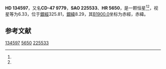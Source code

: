 {{Starbox begin
| name = HD 134597
}}
{{Starbox observe
| epoch = [[J2000.0|J2000.0]]
| constell = {{星座名待查}}<ref name=SIMBAD>{{cite web
 | url=http://simbad.u-strasbg.fr/simbad/sim-id?Ident=HR+5650
 | title=Pulsating variable Star
 | publisher=Centre de Données astronomiques de Strasbourg
 | work=SIMBAD
 | accessdate=2012-07-13
 | archive-date=2016-03-16
 | archive-url=https://web.archive.org/web/20160316225819/http://simbad.u-strasbg.fr/simbad/sim-id?Ident=HR+5650
 | dead-url=no
 }}</ref><ref name=DATA>{{cite web
 | url=http://vizier.u-strasbg.fr/viz-bin/VizieR-5?-out.add=.&-source=5050&-corr=PK=HR&-out.max=9999&HR=5650
 | title=VizieR Detailed Page
 | accessdate=2012-07-13
 | archive-date=2016-03-05
 | archive-url=https://web.archive.org/web/20160305023856/http://vizier.u-strasbg.fr/viz-bin/VizieR-5?-out.add=.&-source=5050&-corr=PK=HR&-out.max=9999&HR=5650
 | dead-url=no
 }}</ref>
| 星官 = 
| ra = {{RA|15|12|31.3}}<ref name=SIMBAD /><ref name=DATA />
| dec = {{DEC|-48|13|7}}<ref name=SIMBAD /><ref name=DATA />
| appmag_v = 6.33<ref name=SIMBAD /><ref name=DATA />
}}
{{Starbox character
| class = K2III<ref name=SIMBAD /><ref name=DATA />
| b-v = 1.12<ref name=SIMBAD /><ref name=DATA />
| u-b = <ref name=SIMBAD /><ref name=DATA />
| r-i = <ref name=SIMBAD /><ref name=DATA />
| variable = 
}}
{{Starbox astrometry
| radial_v = 
| prop_mo_ra = -43
| parallax = 
| p_error = 
}}
{{Starbox catalog
| names =CD-47 9779，[[SAO星表|SAO]] 225533，[[HD星表|HD]] 134597，[[HR星表|HR]] 5650}}
{{Starbox reference |Simbad=HR+5650}}
{{Starbox end}}

'''HD 134597'''，又名'''CD-47 9779'''，'''SAO 225533'''、'''HR 5650'''，是一颗恒星<ref name=SIMBAD /><ref name=DATA />，视星等为6.33，位于[[銀道座標系|銀經]]325.81，[[銀道座標系|銀緯]]8.29，其[[B1900.0|B1900.0]]坐标为赤經{{RA|15|5|34.9}}，赤緯{{DEC|-47|8.29|24}}。

== 参考文献 ==
{{reflist}}

{{star-stub}}

[[Category:HD和HDE天體|134597]]
[[Category:HR天體|5650]]
[[Category:SAO天體|225533]]